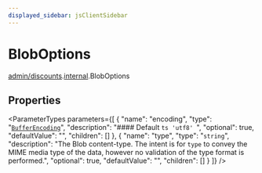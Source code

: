 ```yaml
---
displayed_sidebar: jsClientSidebar
---
```



# BlobOptions

[admin/discounts](../../modules/admin_discounts.mdx).[internal](../../admin_discounts/modules/admin_discounts.internal.mdx).BlobOptions

## Properties

<ParameterTypes parameters={[
  {
    "name": "encoding",
    "type": "[`BufferEncoding`](../../admin_discounts/modules/admin_discounts.internal.mdx#bufferencoding)",
    "description": "#### Default ```ts 'utf8' ```",
    "optional": true,
    "defaultValue": "",
    "children": []
  },
  {
    "name": "type",
    "type": "`string`",
    "description": "The Blob content-type. The intent is for `type` to convey the MIME media type of the data, however no validation of the type format is performed.",
    "optional": true,
    "defaultValue": "",
    "children": []
  }
]} />
